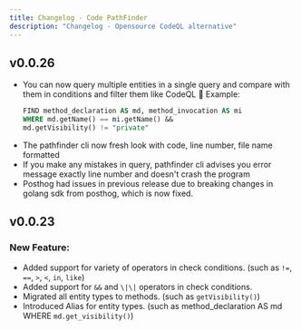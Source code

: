 ```yaml
---
title: Changelog - Code PathFinder
description: "Changelog - Opensource CodeQL alternative"
---
```



<PostHogLayout>
</PostHogLayout>

## v0.0.26

- You can now query multiple entities in a single query and compare with them in conditions and filter them like CodeQL 🚀
   Example:
   ```sql
   FIND method_declaration AS md, method_invocation AS mi
   WHERE md.getName() == mi.getName() &&
   md.getVisibility() != "private"
   ```
- The pathfinder cli now fresh look with code, line number, file name formatted
- If you make any mistakes in query, pathfinder cli advises you error message exactly line number and doesn't crash the program
- Posthog had issues in previous release due to breaking changes in golang sdk from posthog, which is now fixed.

## v0.0.23

### **New Feature**:

- Added support for variety of operators in check conditions. (such as `!=`, `==`, `>`, `<`, `in`, `like`)
- Added support for `&&` and `\|\|` operators in check conditions.
- Migrated all entity types to methods. (such as `getVisibility()`)
- Introduced Alias for entity types. (such as method_declaration AS md WHERE `md.get_visibility()`)
